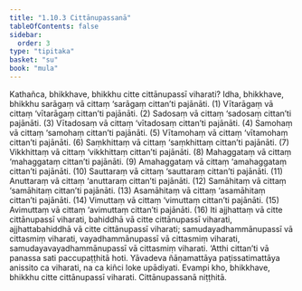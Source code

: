 ```yaml
---
title: "1.10.3 Cittānupassanā"
tableOfContents: false
sidebar:
  order: 3
type: "tipitaka"
basket: "su"
book: "mula"
---
```



<DynamicBreadcrumb />

<Division number="114" book="mula">

<Paragraph number="347" book="mula">
Kathañca, bhikkhave, bhikkhu citte cittānupassī viharati? Idha, bhikkhave, bhikkhu sarāgaṃ vā cittaṃ ‘sarāgaṃ cittan’ti pajānāti. (1)
</Paragraph>

<Paragraph number="348" book="mula">
Vītarāgaṃ vā cittaṃ ‘vītarāgaṃ cittan’ti pajānāti. (2)
</Paragraph>

<Paragraph number="349" book="mula">
Sadosaṃ vā cittaṃ ‘sadosaṃ cittan’ti pajānāti. (3)
</Paragraph>

<Paragraph number="350" book="mula">
Vītadosaṃ vā cittaṃ ‘vītadosaṃ cittan’ti pajānāti. (4)
</Paragraph>

<Paragraph number="351" book="mula">
Samohaṃ vā cittaṃ ‘samohaṃ cittan’ti pajānāti. (5)
</Paragraph>

<Paragraph number="352" book="mula">
Vītamohaṃ vā cittaṃ ‘vītamohaṃ cittan’ti pajānāti. (6)
</Paragraph>

<Paragraph number="353" book="mula">
Saṃkhittaṃ vā cittaṃ ‘saṃkhittaṃ cittan’ti pajānāti. (7)
</Paragraph>

<Paragraph number="354" book="mula">
Vikkhittaṃ vā cittaṃ ‘vikkhittaṃ cittan’ti pajānāti. (8)
</Paragraph>

<Paragraph number="355" book="mula">
Mahaggataṃ vā cittaṃ ‘mahaggataṃ cittan’ti pajānāti. (9)
</Paragraph>

<Paragraph number="356" book="mula">
Amahaggataṃ vā cittaṃ ‘amahaggataṃ cittan’ti pajānāti. (10)
</Paragraph>

<Paragraph number="357" book="mula">
Sauttaraṃ vā cittaṃ ‘sauttaraṃ cittan’ti pajānāti. (11)
</Paragraph>

<Paragraph number="358" book="mula">
Anuttaraṃ vā cittaṃ ‘anuttaraṃ cittan’ti pajānāti. (12)
</Paragraph>

<Paragraph number="359" book="mula">
Samāhitaṃ vā cittaṃ ‘samāhitaṃ cittan’ti pajānāti. (13)
</Paragraph>

<Paragraph number="360" book="mula">
Asamāhitaṃ vā cittaṃ ‘asamāhitaṃ cittan’ti pajānāti. (14)
</Paragraph>

<Paragraph number="361" book="mula">
Vimuttaṃ vā cittaṃ ‘vimuttaṃ cittan’ti pajānāti. (15)
</Paragraph>

<Paragraph number="362" book="mula">
Avimuttaṃ vā cittaṃ ‘avimuttaṃ cittan’ti pajānāti. (16)
</Paragraph>

<Paragraph number="363" book="mula">
Iti ajjhattaṃ vā citte cittānupassī viharati, bahiddhā vā citte cittānupassī viharati, ajjhattabahiddhā vā citte cittānupassī viharati; samudayadhammānupassī vā cittasmiṃ viharati, vayadhammānupassī vā cittasmiṃ viharati, samudayavayadhammānupassī vā cittasmiṃ viharati. ‘Atthi cittan’ti vā panassa sati paccupaṭṭhitā hoti. Yāvadeva ñāṇamattāya paṭissatimattāya anissito ca viharati, na ca kiñci loke upādiyati. Evampi kho, bhikkhave, bhikkhu citte cittānupassī viharati.

</Paragraph>
</Division>

<Paragraph number="364" type="center" book="mula">
Cittānupassanā niṭṭhitā.
</Paragraph>